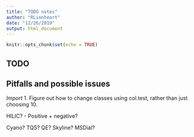 ```yaml
---
title: "TODO notes"
author: "RLionheart"
date: "12/26/2019"
output: html_document
---
```


```r
knitr::opts_chunk$set(echo = TRUE)
```

## TODO 

## Pitfalls and possible issues
*Import*
1. Figure out how to change classes using col.test, rather than just choosing 10.


HILIC?
- Positive + negative?

Cyano?
TQS?
QE?
Skyline?
MSDial?